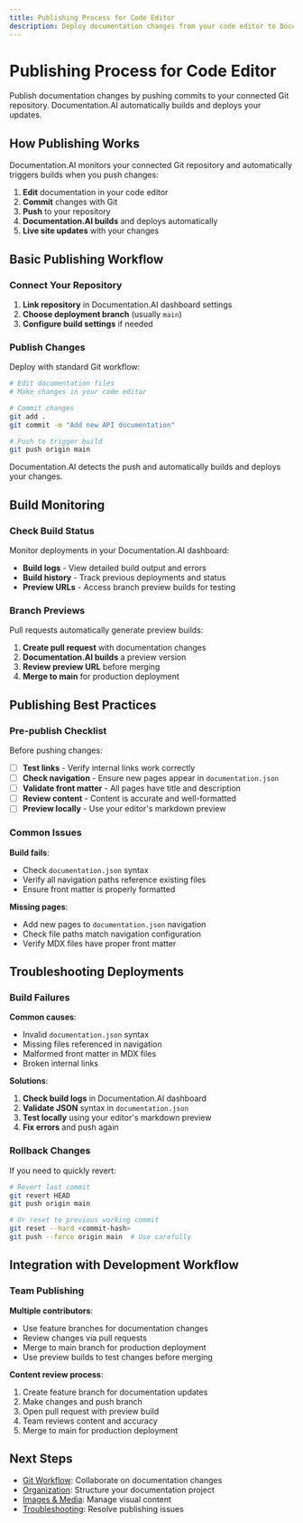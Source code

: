 ```yaml
---
title: Publishing Process for Code Editor
description: Deploy documentation changes from your code editor to Documentation.AI through Git integration
---
```


# Publishing Process for Code Editor

Publish documentation changes by pushing commits to your connected Git repository. Documentation.AI automatically builds and deploys your updates.

## How Publishing Works

Documentation.AI monitors your connected Git repository and automatically triggers builds when you push changes:

1. **Edit** documentation in your code editor
2. **Commit** changes with Git
3. **Push** to your repository 
4. **Documentation.AI builds** and deploys automatically
5. **Live site updates** with your changes

## Basic Publishing Workflow

### Connect Your Repository

1. **Link repository** in Documentation.AI dashboard settings
2. **Choose deployment branch** (usually `main`)
3. **Configure build settings** if needed

### Publish Changes

Deploy with standard Git workflow:

```bash
# Edit documentation files
# Make changes in your code editor

# Commit changes
git add .
git commit -m "Add new API documentation"

# Push to trigger build
git push origin main
```

Documentation.AI detects the push and automatically builds and deploys your changes.

## Build Monitoring

### Check Build Status

Monitor deployments in your Documentation.AI dashboard:

- **Build logs** - View detailed build output and errors
- **Build history** - Track previous deployments and status
- **Preview URLs** - Access branch preview builds for testing

### Branch Previews

Pull requests automatically generate preview builds:

1. **Create pull request** with documentation changes
2. **Documentation.AI builds** a preview version
3. **Review preview URL** before merging
4. **Merge to main** for production deployment

## Publishing Best Practices

### Pre-publish Checklist

Before pushing changes:

- [ ] **Test links** - Verify internal links work correctly
- [ ] **Check navigation** - Ensure new pages appear in `documentation.json`
- [ ] **Validate front matter** - All pages have title and description
- [ ] **Review content** - Content is accurate and well-formatted
- [ ] **Preview locally** - Use your editor's markdown preview

### Common Issues

**Build fails**:
- Check `documentation.json` syntax
- Verify all navigation paths reference existing files
- Ensure front matter is properly formatted

**Missing pages**:
- Add new pages to `documentation.json` navigation
- Check file paths match navigation configuration
- Verify MDX files have proper front matter

## Troubleshooting Deployments

### Build Failures

**Common causes**:
- Invalid `documentation.json` syntax
- Missing files referenced in navigation
- Malformed front matter in MDX files
- Broken internal links

**Solutions**:
1. **Check build logs** in Documentation.AI dashboard
2. **Validate JSON** syntax in `documentation.json`
3. **Test locally** using your editor's markdown preview
4. **Fix errors** and push again

### Rollback Changes

If you need to quickly revert:

```bash
# Revert last commit
git revert HEAD
git push origin main

# Or reset to previous working commit
git reset --hard <commit-hash>
git push --force origin main  # Use carefully
```

## Integration with Development Workflow

### Team Publishing

**Multiple contributors**:
- Use feature branches for documentation changes
- Review changes via pull requests
- Merge to main branch for production deployment
- Use preview builds to test changes before merging

**Content review process**:
1. Create feature branch for documentation updates
2. Make changes and push branch
3. Open pull request with preview build
4. Team reviews content and accuracy
5. Merge to main for production deployment

## Next Steps

- [Git Workflow](git-workflow): Collaborate on documentation changes
- [Organization](organize): Structure your documentation project
- [Images & Media](images-and-media): Manage visual content
- [Troubleshooting](troubleshooting): Resolve publishing issues
